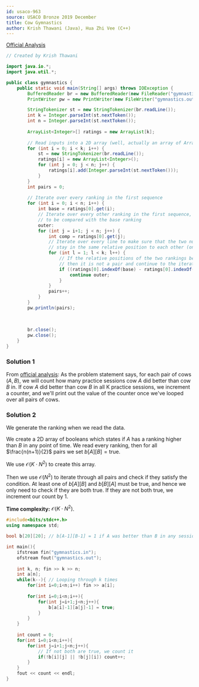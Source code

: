 ```yaml
---
id: usaco-963
source: USACO Bronze 2019 December
title: Cow Gymnastics
author: Krish Thawani (Java), Hua Zhi Vee (C++)
---
```


[Official Analysis](http://www.usaco.org/current/data/sol_gymnastics_bronze_dec19.html)

<LanguageSection>
<JavaSection>

```java
// Created by Krish Thawani

import java.io.*;
import java.util.*;

public class gymnastics {
    public static void main(String[] args) throws IOException {
        BufferedReader br = new BufferedReader(new FileReader("gymnastics.in"));
        PrintWriter pw = new PrintWriter(new FileWriter("gymnastics.out"));

        StringTokenizer st = new StringTokenizer(br.readLine());
        int k = Integer.parseInt(st.nextToken());
        int n = Integer.parseInt(st.nextToken());
        
        ArrayList<Integer>[] ratings = new ArrayList[k];
        
        // Read inputs into a 2D array (well, actually an array of ArrayLists)
        for (int i = 0; i < k; i++) {
            st = new StringTokenizer(br.readLine());
            ratings[i] = new ArrayList<Integer>();
            for (int j = 0; j < n; j++) {
                ratings[i].add(Integer.parseInt(st.nextToken()));
            }
        }
        int pairs = 0;
        
        // Iterate over every ranking in the first sequence
        for (int i = 0; i < n; i++) {
            int base = ratings[0].get(i);
            // Iterate over every other ranking in the first sequence, 
            // to be compared with the base ranking
            outer:
            for (int j = i+1; j < n; j++) {
                int comp = ratings[0].get(j);
                // Iterate over every line to make sure that the two numbers we are comparing
                // stay in the same relative position to each other (one is always greater than the other)
                for (int l = 1; l < k; l++) {
                    // If the relative positions of the two rankings being compared change, 
                    // then it is not a pair and continue to the iteration/comparison
                    if ((ratings[0].indexOf(base) - ratings[0].indexOf(comp)) * (ratings[l].indexOf(base) - ratings[l].indexOf(comp)) < 0) {
                        continue outer;
                    }
                }
                pairs++;
            }
        }
        pw.println(pairs);
        
        
        
        br.close();
        pw.close();
    }
}
```
</JavaSection>

<CPPSection>

### Solution 1
From [official analysis](http://www.usaco.org/current/data/sol_gymnastics_bronze_dec19.html): As the problem statement says, for each pair of cows $(A,B)$, we will count how many practice sessions cow $A$ did better than cow $B$ in. If cow $A$ did better than cow $B$ in all K practice sessions, we increment a counter, and we'll print out the value of the counter once we've looped over all pairs of cows.

### Solution 2

We generate the ranking when we read the data.

We create a 2D array of booleans which states if $A$ has a ranking higher than $B$ in any point of time.
We read every ranking, then for all $\frac{n(n+1)}{2}$ pairs we set $b[A][B]=\text{true}$.

We use $\mathcal{O}(K \cdot N^2)$ to create this array.

Then we use $\mathcal{O}(N^2)$ to iterate through all pairs and check if they satisfy the condition. At least one of $b[A][B]$ and $b[B][A]$ must be true, and hence we only need to check if they are both true. If they are not both true, we increment our $\text{count}$ by 1.

**Time complexity:** $\mathcal{O}(K \cdot N^2)$. 

```cpp 
#include<bits/stdc++.h>
using namespace std;

bool b[20][20]; // b[A-1][B-1] = 1 if A was better than B in any session.

int main(){
	ifstream fin("gymnastics.in");
	ofstream fout("gymnastics.out");
	
	int k, n; fin >> k >> n;
	int a[n];
	while(k--){ // Looping through k times
		for(int i=0;i<n;i++) fin >> a[i];
		
		for(int i=0;i<n;i++){
			for(int j=i+1;j<n;j++){
				b[a[i]-1][a[j]-1] = true;
			}
		}
	}
	
	int count = 0;
	for(int i=0;i<n;i++){
		for(int j=i+1;j<n;j++){
            // If not both are true, we count it
			if(!b[i][j] || !b[j][i]) count++;
		}
	}
	fout << count << endl;
}
```

</CPPSection>
</LanguageSection>
